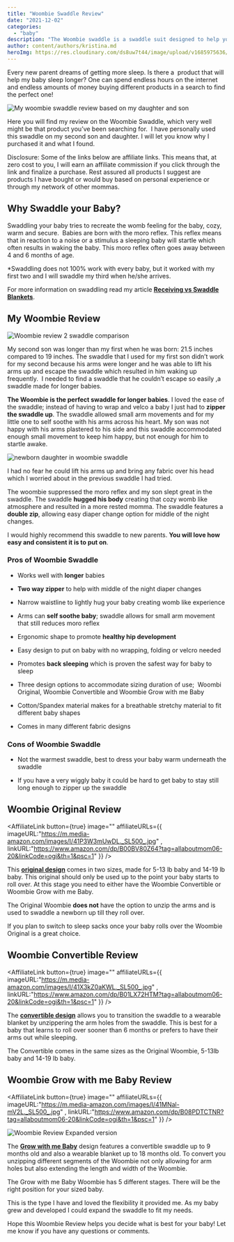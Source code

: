 ```yaml
---
title: "Woombie Swaddle Review"
date: "2021-12-02"
categories: 
  - "baby"
description: "The Woombie swaddle is a swaddle suit designed to help your baby sleep better. Find my honest Woombie review based on my three babies"
author: content/authors/kristina.md
heroImg: https://res.cloudinary.com/ds8uw7t44/image/upload/v1685975636/woombie-swaddle-and-my-daughter.jpg
---
```


Every new parent dreams of getting more sleep. Is there a  product that will help my baby sleep longer? One can spend endless hours on the internet and endless amounts of money buying different products in a search to find the perfect one! 

![My woombie swaddle review based on my daughter and son](https://res.cloudinary.com/ds8uw7t44/image/upload/v1685975636/woombie-swaddle-and-my-daughter.jpg "My 4 month old daughter sleeping in her Woombie Swaddle")

Here you will find my review on the Woombie Swaddle, which very well might be that product you’ve been searching for.  I have personally used this swaddle on my second son and daughter. I will let you know why I purchased it and what I found.

Disclosure: Some of the links below are affiliate links. This means that, at zero cost to you, I will earn an affiliate commission if you click through the link and finalize a purchase. Rest assured all products I suggest are products I have bought or would buy based on personal experience or through my network of other mommas.

<TableOfContents title="In this article:" hLevel="2" />

## Why Swaddle your Baby?

Swaddling your baby tries to recreate the womb feeling for the baby, cozy, warm and secure.  Babies are born with the moro reflex. This reflex means that in reaction to a noise or a stimulus a sleeping baby will startle which often results in waking the baby. This moro reflex often goes away between 4 and 6 months of age. 

\*Swaddling does not 100% work with every baby, but it worked with my first two and I will swaddle my third when he/she arrives.

For more information on swaddling read my article [**Receiving vs Swaddle Blankets**](/receiving-blanket-vs-swaddle).

## My Woombie Review

![Woombie review 2 swaddle comparison](https://res.cloudinary.com/ds8uw7t44/image/upload/v1685975637/two-woombie-review-swaddle.jpg "Woombie Swaddles come in all different designs!")

My second son was longer than my first when he was born: 21.5 inches compared to 19 inches. The swaddle that I used for my first son didn’t work for my second because his arms were longer and he was able to lift his arms up and escape the swaddle which resulted in him waking up frequently.  I needed to find a swaddle that he couldn’t escape so easily ,a swaddle made for longer babies.

**The Woombie is the perfect swaddle for longer babies**. I loved the ease of the swaddle; instead of having to wrap and velco a baby I just had to **zipper the swaddle up**. The swaddle allowed small arm movements and for my little one to self soothe with his arms across his heart. My son was not happy with his arms plastered to his side and this swaddle accommodated enough small movement to keep him happy, but not enough for him to startle awake.

![newborn daughter in woombie swaddle](https://res.cloudinary.com/ds8uw7t44/image/upload/v1685975637/newborn-in-woombie-swaddle.jpg "My daughter warm and snug in her Woombie Swaddle")

I had no fear he could lift his arms up and bring any fabric over his head which I worried about in the previous swaddle I had tried.

The woombie suppressed the moro reflex and my son slept great in the swaddle. The swaddle **hugged his body** creating that cozy womb like atmosphere and resulted in a more rested momma. The swaddle features a **double zip**, allowing easy diaper change option for middle of the night changes.

I would highly recommend this swaddle to new parents. **You will love how easy and consistent it is to put on**.

<youtube src="https://www.youtube.com/embed/oZUTZLGYPzo" title="YouTube video player" />

### Pros of Woombie Swaddle

- Works well with **longer** babies

- **Two way zipper** to help with middle of the night diaper changes

- Narrow waistline to lightly hug your baby creating womb like experience

- Arms can **self soothe baby**; swaddle allows for small arm movement that still reduces moro reflex

- Ergonomic shape to promote **healthy hip development**

- Easy design to put on baby with no wrapping, folding or velcro needed

- Promotes **back sleeping** which is proven the safest way for baby to sleep

- Three design options to accommodate sizing duration of use;  Woombi Original, Woombie Convertible and Woombie Grow with me Baby 

- Cotton/Spandex material makes for a breathable stretchy material to fit different baby shapes

- Comes in many different fabric designs

### Cons of Woombie Swaddle

- Not the warmest swaddle, best to dress your baby warm underneath the swaddle

- If you have a very wiggly baby it could be hard to get baby to stay still long enough to zipper up the swaddle

## Woombie Original Review

<AffiliateLink button={true} image="" affiliateURLs={{ imageURL:"https://m.media-amazon.com/images/I/41P3W3mUwDL._SL500_.jpg" , linkURL:"https://www.amazon.com/dp/B00BV80Z64?tag=allaboutmom06-20&linkCode=ogi&th=1&psc=1" }} />

This [**original design**](https://www.amazon.com/gp/product/B00BV80Z64?ie=UTF8&th=1&linkCode=ll1&tag=allaboutmom06-20&linkId=64d4e78b626431dcc86228996ce39cff&language=en_US&ref_=as_li_ss_tl) comes in two sizes, made for 5-13 lb baby and 14-19 lb baby. This original should only be used up to the point your baby starts to roll over. At this stage you need to either have the Woombie Convertible or Woombie Grow with me Baby.

The Original Woombie **does not** have the option to unzip the arms and is used to swaddle a newborn up till they roll over. 

If you plan to switch to sleep sacks once your baby rolls over the Woombie Original is a great choice.

## Woombie Convertible Review

<AffiliateLink button={true} image="" affiliateURLs={{ imageURL:"https://m.media-amazon.com/images/I/41X3kZ0aKWL._SL500_.jpg" , linkURL:"https://www.amazon.com/dp/B01LX72HTM?tag=allaboutmom06-20&linkCode=ogi&th=1&psc=1" }} />

The **[convertible design](https://www.amazon.com/gp/product/B01LX72HTM?ie=UTF8&th=1&linkCode=ll1&tag=allaboutmom06-20&linkId=e8fa022021cf149b66f963f251fe979d&language=en_US&ref_=as_li_ss_tl)** allows you to transition the swaddle to a wearable blanket by unzippering the arm holes from the swaddle. This is best for a baby that learns to roll over sooner than 6 months or prefers to have their arms out while sleeping.

The Convertible comes in the same sizes as the Original Woombie, 5-13lb baby and 14-19 lb baby.

## Woombie Grow with me Baby Review

<AffiliateLink button={true} image="" affiliateURLs={{ imageURL:"https://m.media-amazon.com/images/I/41MNal-mV2L._SL500_.jpg" , linkURL:"https://www.amazon.com/dp/B08PDTCTNR?tag=allaboutmom06-20&linkCode=ogi&th=1&psc=1" }} />

![Woombie Review Expanded version](https://res.cloudinary.com/ds8uw7t44/image/upload/v1685975638/woombie-review-expanded-version.jpg "The left image shows the Grow with me Baby Swaddle expanded to its largest option")

The [**Grow with me Baby**](https://www.amazon.com/gp/product/B08PDTCTNR?ie=UTF8&th=1&linkCode=ll1&tag=allaboutmom06-20&linkId=78a31801c2ffaa4709f5fb88d096081a&language=en_US&ref_=as_li_ss_tl) design features a convertible swaddle up to 9 months old and also a wearable blanket up to 18 months old. To convert you unzipping different segments of the Woombie not only allowing for arm holes but also extending the length and width of the Woombie.

The Grow with me Baby Woombie has 5 different stages. There will be the right position for your sized baby.

This is the type I have and loved the flexibility it provided me. As my baby grew and developed I could expand the swaddle to fit my needs.

<youtube src="https://www.youtube.com/embed/l47ac4BILxM" title="YouTube video player" />

Hope this Woombie Review helps you decide what is best for your baby! Let me know if you have any questions or comments.
